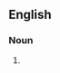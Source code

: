 ==English==

===Noun===
{{en-noun|-|head=l'esprit d'escalier}}

# {{alternative form of|l'esprit de l'escalier|lang=en}}